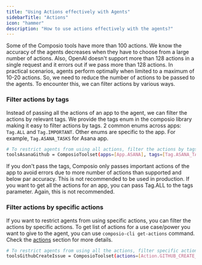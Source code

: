 ```yaml
---
title: "Using Actions effectively with Agents"
sidebarTitle: "Actions"
icon: "hammer"
description: "How to use actions effectively with the agents?"
---
```


Some of the Composio tools have more than 100 actions. We know the accuracy of the agents decreases when they have to choose from a large number of actions. 
Also, OpenAI doesn't support more than 128 actions in a single request and it errors out if we pass more than 128 actions.
<Info>In practical scenarios, agents perform optimally when limited to a maximum of 10-20 actions. </Info>
So, we need to reduce the number of actions to be passed to the agents. To encounter this, we can filter actions by various ways.

### Filter actions by tags
Instead of passing all the actions of an app to the agent, we can filter the actions by relevant tags. 
We provide the tags enum in the composio library making it easy to filter actions by tags. 
2 common enums across apps: `Tag.ALL` and `Tag.IMPORTANT`.
Other enums are specific to the app. For example, `Tag.ASANA_TASKS` for Asana app.
<CodeGroup>
```bash Filter Asana actions by tasks tag to only get tasks related actions
# To restrict agents from using all actions, filter the actions by tags
toolsAsanaGithub = ComposioToolset(apps=[App.ASANA], tags=[Tag.ASANA_TASKS])
```
</CodeGroup>

<Warning>
    If you don't pass the tags, Composio only passes important actions of the app to avoid errors due to more number of actions than supported and below par accuracy. This is not recommended to be used in production. 
</Warning>

<Note>
    If you want to get all the actions for an app, you can pass Tag.ALL to the tags parameter. Again, this is not recommended.
</Note>

### Filter actions by specific actions
If you want to restrict agents from using specific actions, you can filter the actions by specific actions.
<Note> To get list of actions for a use case/power you want to give to the agent, you can use `composio-cli get-actions` command. Check the [actions](/sdk/cli/actions) section for more details.</Note>
<CodeGroup>
```bash Filter Github Create Issue action
# To restrict agents from using all the actions, filter specific actions
toolsGithubCreateIssue = ComposioToolset(actions=[Action.GITHUB_CREATE_ISSUE])
```
</CodeGroup>